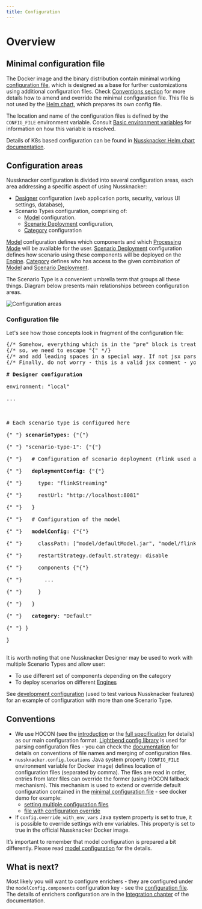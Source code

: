 ```yaml
---
title: Configuration
---
```


# Overview

## Minimal configuration file

The Docker image and the binary distribution contain minimal working [configuration file](https://github.com/TouK/nussknacker/blob/staging/nussknacker-dist/src/universal/conf/application.conf), which is designed as a base for further customizations using
additional configuration files. Check [Conventions section](#conventions) for more details how to amend and override the minimal configuration file.
This file is not used by the [Helm chart](https://artifacthub.io/packages/helm/touk/nussknacker), which prepares its own config file.

The location and name of the configuration files is defined by the `CONFIG_FILE` environment variable. Consult [Basic environment variables](../configuration/Common.md#basic-environment-variables) for information on how this variable is resolved.

Details of K8s based configuration can be found in  [Nussknacker Helm chart documentation](https://artifacthub.io/packages/helm/touk/nussknacker).
## Configuration areas

Nussknacker configuration is divided into several configuration areas, each area addressing a specific aspect of using Nussknacker:

* [Designer](../about/GLOSSARY#nussknacker-designer) configuration (web application ports, security, various UI settings, database),
* Scenario Types configuration, comprising of:
  * [Model](./model/ModelConfiguration.md) configuration.
  * [Scenario Deployment](./ScenarioDeploymentConfiguration.md) configuration,
  * [Category](./DesignerConfiguration.md#scenario-type-categories) configuration

[Model](../about/GLOSSARY#model) configuration defines which components and which [Processing Mode](../about/ProcessingModes) will be available for the user.
[Scenario Deployment](./ScenarioDeploymentConfiguration.md) configuration defines how scenario using these components will be deployed on the [Engine](../about/engines/Engines.md).
[Category](./DesignerConfiguration.md#scenario-type-categories) defines who has access to the given combination of [Model](../about/GLOSSARY#model) and [Scenario Deployment](./ScenarioDeploymentConfiguration.md).

The Scenario Type is a convenient umbrella term that groups all these things. Diagram below presents main relationships between configuration areas.

![Configuration areas](img/configuration_areas.png "configuration areas")

### Configuration file

Let's see how those concepts look in fragment of the configuration file:

<pre>
{/* Somehow, everything which is in the "pre" block is treated as jsx by Docusaurus*/}
{/* so, we need to escape "{" */}
{/* and add leading spaces in a special way. If not jsx parser will remove them */}
{/* Finally, do not worry - this is a valid jsx comment - you will not see it on Nu page*/}

<b># Designer configuration </b> <br/>
environment: "local"  <br/>
... <br/>
 <br/>
# Each scenario type is configured here  <br/>
{" "} <b>scenarioTypes:</b> {"{"}  <br/>
{" "} "scenario-type-1": {"{"}<br/>
{" "}   # Configuration of scenario deployment (Flink used as example here)  <br/>
{" "}   <b>deploymentConfig:</b> {"{"} <br/>
{" "}     type: "flinkStreaming" <br/>
{" "}     restUrl: "http://localhost:8081" <br/>
{" "}   } <br/>
{" "}   # Configuration of the model <br/>
{" "}   <b>modelConfig</b>: {"{"} <br/>
{" "}     classPath: ["model/defaultModel.jar", "model/flinkExecutor.jar", "components/flink"] <br/>
{" "}     restartStrategy.default.strategy: disable <br/>
{" "}     components {"{"} <br/>
{" "}       ... <br/>
{" "}     } <br/>
{" "}   } <br/>
{" "}   <b>category</b>: "Default" <br/>
{" "} } <br/>
} <br/>
</pre>

It is worth noting that one Nussknacker Designer may be used to work with multiple Scenario Types and allow user:

* To use different set of components depending on the category
* To deploy scenarios on different [Engines](../about/engines/Engines.md)

See [development configuration](https://github.com/TouK/nussknacker/blob/staging/nussknacker-dist/src/universal/conf/dev-application.conf#L33) (used to test various Nussknacker features) for an example of configuration with more than one Scenario Type.

## Conventions

* We use HOCON (see the [introduction](https://github.com/lightbend/config#using-hocon-the-json-superset) or
  the [full specification](https://github.com/lightbend/config/blob/master/HOCON.md) for details) as our main
  configuration format. [Lightbend config library](https://github.com/lightbend/config/tree/master) is used for
  parsing configuration files - you can check the [documentation](https://github.com/lightbend/config#standard-behavior)
  for details on conventions of file names and merging of configuration files.
* `nussknacker.config.locations` Java system property (`CONFIG_FILE` environment variable for Docker image) defines
  location of configuration files (separated by comma). The files are read in order, entries from later files can
  override the former (using HOCON fallback mechanism). This mechanism is used to extend or override default
  configuration contained in the [minimal configuration file](#minimal-configuration-file)  - see docker demo
  for example:
  * [setting multiple configuration files](https://github.com/TouK/nussknacker-installation-example/blob/master/docker-compose.yml#L29)
  * [file with configuration override](https://github.com/TouK/nussknacker-installation-example/blob/master/designer/application-customizations.conf)
* If `config.override_with_env_vars` Java system property is set to true, it is possible to override settings with env
  variables. This property is set to true in the official Nussknacker Docker image.

It’s important to remember that model configuration is prepared a bit differently. Please read
[model configuration](./model/ModelConfiguration.md) for the details.

## What is next?
Most likely you will want to configure enrichers - they are configured under the `modelConfig.components` configuration
key - see the [configuration file](#configuration-file). The details of enrichers configuration are in
the [Integration chapter](../integration/index.mdx) of the documentation.



<DocCardList />
